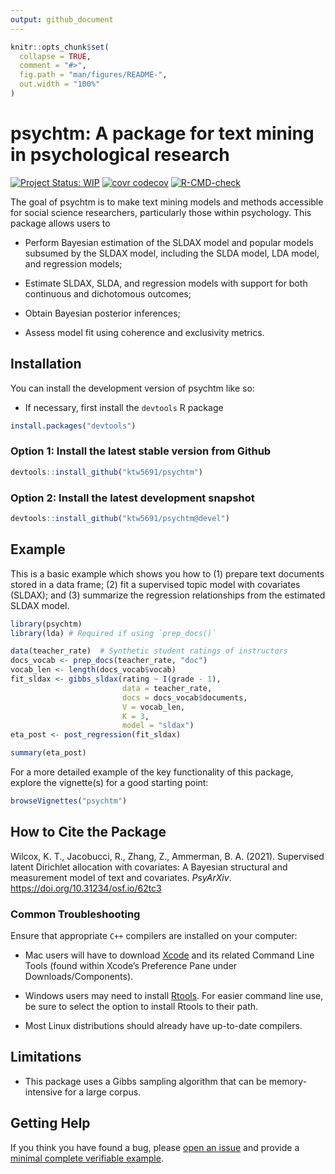 ```yaml
---
output: github_document
---
```


<!-- README.md is generated from README.Rmd. Please edit that file -->

```r
knitr::opts_chunk$set(
  collapse = TRUE,
  comment = "#>",
  fig.path = "man/figures/README-",
  out.width = "100%"
)
```

# psychtm: A package for text mining in psychological research

<!-- badges: start -->
[![Project Status: WIP](https://www.repostatus.org/badges/latest/wip.svg)](https://www.repostatus.org/#wip)
[![covr codecov](https://app.codecov.io/gh/ktw5691/psychtm/branch/master/graph/badge.svg)](https://app.codecov.io/gh/ktw5691/psychtm)
[![R-CMD-check](https://github.com/ktw5691/psychtm/workflows/R-CMD-check/badge.svg)](https://github.com/ktw5691/psychtm/actions)
<!-- badges: end -->

The goal of psychtm is to make text mining models and methods accessible for social science researchers, particularly those within psychology. This package allows users to

-   Perform Bayesian estimation of the SLDAX model and popular models subsumed by the SLDAX model, including the SLDA model, LDA model, and regression models;

-   Estimate SLDAX, SLDA, and regression models with support for both continuous and dichotomous outcomes;

-   Obtain Bayesian posterior inferences;

-   Assess model fit using coherence and exclusivity metrics.

## Installation

You can install the development version of psychtm like so:

-   If necessary, first install the `devtools` R package

``` r
install.packages("devtools")
```

### Option 1: Install the latest stable version from Github

``` r
devtools::install_github("ktw5691/psychtm")
```

### Option 2: Install the latest development snapshot

``` r
devtools::install_github("ktw5691/psychtm@devel")
```

## Example

This is a basic example which shows you how to (1) prepare text documents stored in a data frame; (2) fit a supervised topic model with covariates (SLDAX); and (3) summarize the regression relationships from the estimated SLDAX model.

```r
library(psychtm)
library(lda) # Required if using `prep_docs()`

data(teacher_rate)  # Synthetic student ratings of instructors
docs_vocab <- prep_docs(teacher_rate, "doc")
vocab_len <- length(docs_vocab$vocab)
fit_sldax <- gibbs_sldax(rating ~ I(grade - 1),
                         data = teacher_rate,
                         docs = docs_vocab$documents,
                         V = vocab_len,
                         K = 3,
                         model = "sldax")
eta_post <- post_regression(fit_sldax)
```

```r
summary(eta_post)
```

For a more detailed example of the key functionality of this package, explore the vignette(s) for a good starting point:

``` r
browseVignettes("psychtm")
```

## How to Cite the Package

Wilcox, K. T., Jacobucci, R., Zhang, Z., Ammerman, B. A. (2021). Supervised latent Dirichlet allocation with covariates: A Bayesian structural and measurement model of text and covariates. *PsyArXiv*. <https://doi.org/10.31234/osf.io/62tc3>

### Common Troubleshooting

Ensure that appropriate `C++` compilers are installed on your computer:

-   Mac users will have to download [Xcode](https://apps.apple.com/ca/app/xcode/id497799835?mt=12) and its related Command Line Tools (found within Xcode's Preference Pane under Downloads/Components).

-   Windows users may need to install [Rtools](https://CRAN.R-project.org/bin/windows/Rtools/). For easier command line use, be sure to select the option to install Rtools to their path.

-   Most Linux distributions should already have up-to-date compilers.

## Limitations

-   This package uses a Gibbs sampling algorithm that can be memory-intensive for a large corpus.

## Getting Help

If you think you have found a bug, please [open an  issue](https://github.com/ktw5691/psychtm/issues) and provide a [minimal complete verifiable example](https://stackoverflow.com/help/mcve).
